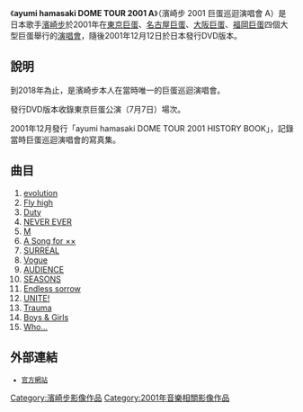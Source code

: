 {{unreferenced|time=2019-10-16T08:01:54+00:00}}
{{Infobox Album
| Name           = ayumi hamasaki<br />DOME TOUR 2001 <!-- 注释出：[[File:Ayumi_Hamasaki_Logo.png|20px]] --><br/><small>濱崎步 2001 巨蛋巡迴演唱會 <!-- 注释出：[[File:Ayumi_Hamasaki_Logo.png|20px]] --></small>
| Type           = 錄影帶
| Cover          = 04 ayumi hamasaki DOME TOUR 2001 A.jpg
| Artist         = [[濱崎步|濱崎步]]
| Released       = 2001年12月12日
| Recorded       = 
| Genre          = [[日本流行音樂|日本流行音樂]]
| Length         = 
| Label          = [[avex_trax|avex trax]]
| Producer       = 
| Reviews        = 
| Chart position = 
| Certification  = 
| Last album     = [[ayumi_hamasaki_countdown_live_2000-2001_A|ayumi hamasaki countdown live 2000-2001 A]]
| This album     = '''ayumi hamasaki DOME TOUR 2001 A'''<br/>（2001年）
| Next album     = [[A_clips_vol.2|A clips vol.2]]<br/>（2002年）
}}
《'''ayumi hamasaki DOME TOUR 2001 A'''》（濱崎步 2001 巨蛋巡迴演唱會 A）是日本歌手[[濱崎步|濱崎步]]於2001年在[[東京巨蛋|東京巨蛋]]、[[名古屋巨蛋|名古屋巨蛋]]、[[大阪巨蛋|大阪巨蛋]]、[[福岡巨蛋|福岡巨蛋]]四個大型巨蛋舉行的[[演唱會|演唱會]]，隨後2001年12月12日於日本發行DVD版本。

== 說明 ==
到2018年為止，是濱崎步本人在當時唯一的巨蛋巡迴演唱會。

發行DVD版本收錄東京巨蛋公演（7月7日）場次。

2001年12月發行「ayumi hamasaki DOME TOUR 2001 HISTORY BOOK」，記錄當時巨蛋巡迴演唱會的寫真集。

== 曲目 ==
# [[evolution_(濱崎步單曲)|evolution]]
# [[Fly_high|Fly high]]
# [[Duty|Duty]]  
# [[NEVER_EVER|NEVER EVER]]  
# [[M_(濱崎步單曲)|M]]  
# [[A_Song_for_××|A Song for ××]]
# [[SURREAL|SURREAL]]  
# [[Vogue_(濱崎步單曲)|Vogue]]
# [[AUDIENCE|AUDIENCE]]  
# [[SEASONS|SEASONS]]  
# [[Endless_sorrow|Endless sorrow]]  
# [[UNITE!|UNITE!]]  
# [[A_(濱崎步單曲)|Trauma]]  
# [[Boys_&_Girls|Boys & Girls]]
# [[LOVEppears|Who...]]

== 外部連結 ==
<small>
*[http://www.avexnet.or.jp/ayu/jp/discography/dvd.html 官方網站]{{Wayback|url=http://www.avexnet.or.jp/ayu/jp/discography/dvd.html |date=20150224171453 }}
</small>

{{濱崎步}}

{{music-stub}}

[[Category:濱崎步影像作品|Category:濱崎步影像作品]]
[[Category:2001年音樂相關影像作品|Category:2001年音樂相關影像作品]]